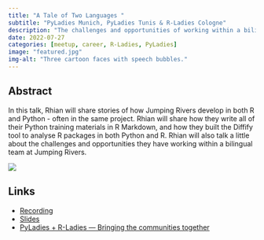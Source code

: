 ```yaml
---
title: "A Tale of Two Languages "
subtitle: "PyLadies Munich, PyLadies Tunis & R-Ladies Cologne"
description: "The challenges and opportunities of working within a bilingual team."
date: 2022-07-27
categories: [meetup, career, R-Ladies, PyLadies]
image: "featured.jpg"
img-alt: "Three cartoon faces with speech bubbles."
---
```


## Abstract

In this talk, Rhian will share stories of how Jumping Rivers develop in both R and Python - often in the same project. Rhian will share how they write all of their Python training materials in R Markdown, and how they built the Diffify tool to analyse R packages in both Python and R. Rhian will also talk a little about the challenges and opportunities they have working within a bilingual team at Jumping Rivers.

![](featured.jpg){fig-alt="Three cartoon faces with speech bubbles"}

## Links

- [Recording](https://www.youtube.com/live/u1QArSPjb_A?si=6MgqFWB2vN3XQH6S&t=361)
- [Slides](https://statsrhian.github.io/talks/2022/2022-07-27-tale-of-two-languages/2022-07-27-tale-two-languages.pdf)
- [PyLadies + R-Ladies — Bringing the communities together](https://www.meetup.com/rladies-cologne/events/286727615/)
